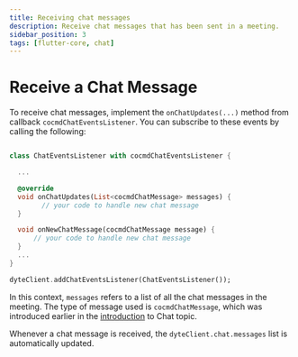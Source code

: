 ```yaml
---
title: Receiving chat messages
description: Receive chat messages that has been sent in a meeting.
sidebar_position: 3
tags: [flutter-core, chat]
---
```


# Receive a Chat Message

To receive chat messages, implement the `onChatUpdates(...)` method from callback `cocmdChatEventsListener`. You can subscribe to these events by calling the following:

```dart

class ChatEventsListener with cocmdChatEventsListener {

  ...

  @override
  void onChatUpdates(List<cocmdChatMessage> messages) {
        // your code to handle new chat message
  }

  void onNewChatMessage(cocmdChatMessage message) {
      // your code to handle new chat message
  }
  ...
}
```

```dart
dyteClient.addChatEventsListener(ChatEventsListener());
```

In this context, `messages` refers to a list of all the chat messages in the meeting. The type of message used is `cocmdChatMessage`, which was introduced earlier in the [introduction](./introduction.mdx) to Chat topic.

Whenever a chat message is received, the `dyteClient.chat.messages` list is automatically updated.
